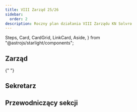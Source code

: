 ```yaml
---
title: VIII Zarząd 25/26
sidebar:
  order: 2
description: Roczny plan działania VIII Zarządu KN Solvro
---
```


  Steps,
  Card,
  CardGrid,
  LinkCard,
  Aside,
} from "@astrojs/starlight/components";



## Zarząd

<CardGrid>
  <PersonCard 
    name="Wojciech Krzos"
    title='Prezes VIII Zarządu. Kontakt zewnętrzny & Nadzorowanie projektów.'
    bio="W Solvro od Wakacyjnego Wyzwania Solvro 2024. Działa(ł) w WRSS W4, Radiu LUZ, Komisji ds. Organizacji. Gitarzysta, kucharz, gracz D&D i fan kapibar w każdej postaci."
    image={wojciechImg}
    socials={[
      { platform: "linkedin", url: "https://linkedin.com/in/wojciechkrzos" },
      { platform: "instagram", url: "https://instagram.com/wojciechkrzos" },
      { platform: "github", url: "https://github.com/wojciechkrzos" }
    ]}
  />

{" "}
<PersonCard
  name="Apolonia Abramowicz"
  title="Wiceprezeska VIII Zarządu. Nadzorowanie sekcji."
  image={apoloniaImg}
/>

  <PersonCard 
    name="Mikołaj Jałocha"
    title="Wiceprezes VIII Zarządu. Dostępy & Audyty."
    image={mikolajImg}
  />
</CardGrid>

## Sekretarz

<CardGrid>
  <PersonCard
    name="Aleksandra Dominiak"
    title="Head of Multitasking."
    image={olaImg}
  />
</CardGrid>

## Przewodniczący sekcji

<CardGrid>
  <PersonCard
    name="Bartosz Gotowski"
    title="Frontend"
    socials={[
      { platform: "linkedin", url: "https://linkedin.com/in/bartosz-gotowski" },
      { platform: "github", url: "https://github.com/rei-x" },
    ]}
  />
  <PersonCard
    name="Dawid Linek"
    title="Backend"
    socials={[{ platform: "github", url: "https://github.com/dawidlinek" }]}
  />
  <PersonCard
    name="Łukasz Lenkiewicz"
    title="AI/ML"
    socials={[
      {
        platform: "linkedin",
        url: "https://linkedin.com/in/lukasz-lenkiewicz",
      },
      { platform: "github", url: "https://github.com/LukiLenkiewicz" },
    ]}
  />
  <PersonCard
    name="Szymon Kowaliński"
    title="Mobile"
    socials={[
      { platform: "linkedin", url: "https://linkedin.com/in/kowdev" },
      { platform: "github", url: "https://github.com/simon-the-shark" },
    ]}
  />
  <PersonCard
    name="Barbara Cząstkiewicz"
    title="UI/UX"
    socials={[
      { platform: "instagram", url: "https://www.instagram.com/basiiiikkkk" },
    ]}
  />
  <PersonCard
    name="Jakub Morawiec"
    title="Promocja"
    socials={[
      {
        platform: "linkedin",
        url: "https://www.linkedin.com/in/jakub-morawiec-6bb5622a4",
      },
      { platform: "github", url: "https://github.com/jmorawiecpwr" },
    ]}
  />
  <PersonCard
    name="Michał Bocian"
    title="Hardware"
    socials={[
      {
        platform: "linkedin",
        url: "https://www.linkedin.com/in/micha%C5%82-bocian-b207a1199/",
      },
      { platform: "github", url: "https://github.com/MikeStork" },
    ]}
  />
  <PersonCard
    name="Miłosz Słoniecki"
    title="Devops"
    socials={[{ platform: "github", url: "https://github.com/sloniecki" }]}
  />
</CardGrid>
